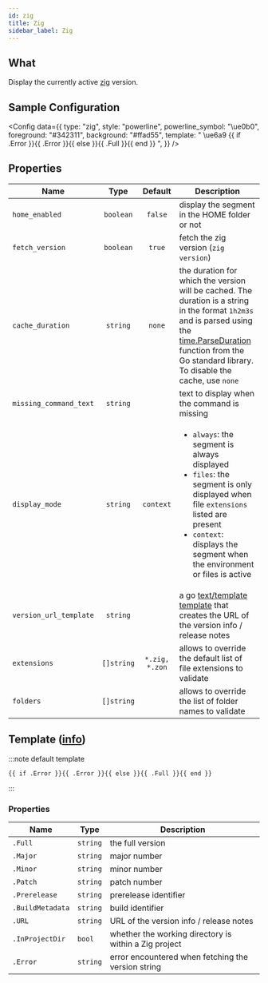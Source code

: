 ```yaml
---
id: zig
title: Zig
sidebar_label: Zig
---
```


## What

Display the currently active [zig][zig] version.

## Sample Configuration


<Config
  data={{
    type: "zig",
    style: "powerline",
    powerline_symbol: "\ue0b0",
    foreground: "#342311",
    background: "#ffad55",
    template:
      " \ue6a9 {{ if .Error }}{{ .Error }}{{ else }}{{ .Full }}{{ end }} ",
  }}
/>

## Properties

| Name                   |    Type    |    Default     | Description                                                                                                                                                                                                                          |
| ---------------------- | :--------: | :------------: | ------------------------------------------------------------------------------------------------------------------------------------------------------------------------------------------------------------------------------------ |
| `home_enabled`         | `boolean`  |    `false`     | display the segment in the HOME folder or not                                                                                                                                                                                        |
| `fetch_version`        | `boolean`  |     `true`     | fetch the zig version (`zig version`)                                                                                                                                                                                                |
| `cache_duration`       |  `string`  |     `none`     | the duration for which the version will be cached. The duration is a string in the format `1h2m3s` and is parsed using the [time.ParseDuration] function from the Go standard library. To disable the cache, use `none`              |
| `missing_command_text` |  `string`  |                | text to display when the command is missing                                                                                                                                                                                          |
| `display_mode`         |  `string`  |   `context`    | <ul><li>`always`: the segment is always displayed</li><li>`files`: the segment is only displayed when file `extensions` listed are present</li><li>`context`: displays the segment when the environment or files is active</li></ul> |
| `version_url_template` |  `string`  |                | a go [text/template][go-text-template] [template][templates] that creates the URL of the version info / release notes                                                                                                                |
| `extensions`           | `[]string` | `*.zig, *.zon` | allows to override the default list of file extensions to validate                                                                                                                                                                   |
| `folders`              | `[]string` |                | allows to override the list of folder names to validate                                                                                                                                                                              |

## Template ([info][templates])

:::note default template

```template
{{ if .Error }}{{ .Error }}{{ else }}{{ .Full }}{{ end }}
```

:::

### Properties

| Name             | Type     | Description                                           |
| ---------------- | -------- | ----------------------------------------------------- |
| `.Full`          | `string` | the full version                                      |
| `.Major`         | `string` | major number                                          |
| `.Minor`         | `string` | minor number                                          |
| `.Patch`         | `string` | patch number                                          |
| `.Prerelease`    | `string` | prerelease identifier                                 |
| `.BuildMetadata` | `string` | build identifier                                      |
| `.URL`           | `string` | URL of the version info / release notes               |
| `.InProjectDir`  | `bool`   | whether the working directory is within a Zig project |
| `.Error`         | `string` | error encountered when fetching the version string    |

[go-text-template]: https://golang.org/pkg/text/template/
[templates]: /docs/configuration/templates
[zig]: https://ziglang.org/
[time.ParseDuration]: https://golang.org/pkg/time/#ParseDuration
